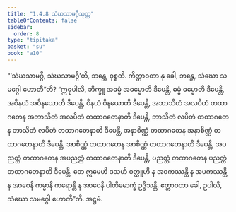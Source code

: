 ```yaml
---
title: "1.4.8 သံဃသာမဂ္ဂီသုတ္တ"
tableOfContents: false
sidebar:
  order: 8
type: "tipitaka"
basket: "su"
book: "a10"
---
```



<DynamicBreadcrumb />

<Division number="38" book="a10" e="ch" v="17" p="315">

<Paragraph number="282" book="a10">
“‘သံဃသာမဂ္ဂီ, သံဃသာမဂ္ဂီ’တိ, ဘန္တေ, ဝုစ္စတိ. ကိတ္တာဝတာ နု ခေါ, ဘန္တေ, သံဃော သမဂ္ဂေါ ဟောတီ”တိ? “ဣဓုပါလိ, ဘိက္ခူ အဓမ္မံ အဓမ္မောတိ ဒီပေန္တိ, ဓမ္မံ ဓမ္မောတိ ဒီပေန္တိ, အဝိနယံ အဝိနယောတိ ဒီပေန္တိ, ဝိနယံ ဝိနယောတိ ဒီပေန္တိ, အဘာသိတံ အလပိတံ တထာဂတေန အဘာသိတံ အလပိတံ တထာဂတေနာတိ ဒီပေန္တိ, ဘာသိတံ လပိတံ တထာဂတေန ဘာသိတံ လပိတံ တထာဂတေနာတိ ဒီပေန္တိ, အနာစိဏ္ဏံ တထာဂတေန အနာစိဏ္ဏံ တထာဂတေနာတိ ဒီပေန္တိ, အာစိဏ္ဏံ တထာဂတေန အာစိဏ္ဏံ တထာဂတေနာတိ ဒီပေန္တိ, အပညတ္တံ တထာဂတေန အပညတ္တံ တထာဂတေနာတိ ဒီပေန္တိ, ပညတ္တံ တထာဂတေန ပညတ္တံ တထာဂတေနာတိ ဒီပေန္တိ. တေ ဣမေဟိ ဒသဟိ ဝတ္ထူဟိ န အဝကဿန္တိ န အပကဿန္တိ န အာဝေနိ ကမ္မာနိ ကရောန္တိ န အာဝေနိ ပါတိမောက္ခံ ဥဒ္ဒိသန္တိ. ဧတ္တာဝတာ ခေါ, ဥပါလိ, သံဃော သမဂ္ဂေါ ဟောတီ”တိ.

</Paragraph>
</Division>

<Paragraph number="283" type="center" book="a10">
အဋ္ဌမံ.
</Paragraph>